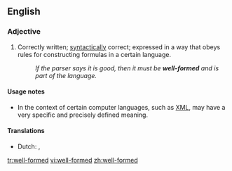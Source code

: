 ==English==

===Adjective===
{{en-adj|pos=[[well]]-[[formed]]|-}}

# {{context|linguistics|computing}} Correctly written; [[syntactically]] correct; expressed in a way that obeys rules for constructing formulas in a certain language.
#: ''If the parser says it is good, then it must be '''well-formed''' and is part of the language.''

====Usage notes====
* In the context of certain computer languages, such as [[XML]], {{term||well-formed}} may have a very specific and precisely defined meaning.

====Translations====
{{trans-top|syntactically correct}}
* Dutch: {{t|nl|welgevormd}}, {{t+|nl|goed}} {{t-|nl|gevormd}}
{{trans-mid}}
{{trans-bottom}}

[[tr:well-formed]]
[[vi:well-formed]]
[[zh:well-formed]]